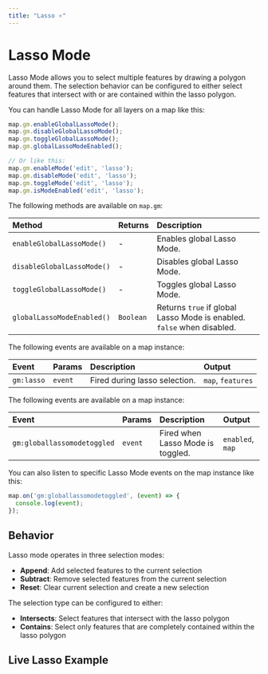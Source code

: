 ```yaml
---
title: "Lasso ⭐"
---
```


# Lasso Mode

Lasso Mode allows you to select multiple features by drawing a polygon around them. The selection behavior can be configured to either select features that intersect with or are contained within the lasso polygon.

You can handle Lasso Mode for all layers on a map like this:

```js
map.gm.enableGlobalLassoMode();
map.gm.disableGlobalLassoMode();
map.gm.toggleGlobalLassoMode();
map.gm.globalLassoModeEnabled();

// Or like this:
map.gm.enableMode('edit', 'lasso');
map.gm.disableMode('edit', 'lasso');
map.gm.toggleMode('edit', 'lasso');
map.gm.isModeEnabled('edit', 'lasso');
```

The following methods are available on `map.gm`:

| Method                                                            | Returns   | Description                   |
|:------------------------------------------------------------------| :-------- | :-----------------------------|
| `enableGlobalLassoMode()`  | -         | Enables global Lasso Mode.                                             |
| `disableGlobalLassoMode()` | -         | Disables global Lasso Mode.                                            |
| `toggleGlobalLassoMode()`  | -         | Toggles global Lasso Mode.                                             |
| `globalLassoModeEnabled()` | `Boolean` | Returns `true` if global Lasso Mode is enabled. `false` when disabled. |

The following events are available on a map instance:

| Event           | Params | Description                                  | Output              |
| :-------------- | :----- | :------------------------------------------- | :-------------------|
| `gm:lasso`      | `event`| Fired during lasso selection.                | `map`, `features`   |

The following events are available on a map instance:

| Event                      | Params  | Description                        | Output                 |
| :------------------------- | :------ | :--------------------------------- | :--------------------- |
| `gm:globallassomodetoggled` | `event`  | Fired when Lasso Mode is toggled.  | `enabled`, `map`     |

You can also listen to specific Lasso Mode events on the map instance like this:

```js
map.on('gm:globallassomodetoggled', (event) => {
  console.log(event);
});
```

## Behavior

Lasso mode operates in three selection modes:
- **Append**: Add selected features to the current selection
- **Subtract**: Remove selected features from the current selection
- **Reset**: Clear current selection and create a new selection

The selection type can be configured to either:
- **Intersects**: Select features that intersect with the lasso polygon
- **Contains**: Select only features that are completely contained within the lasso polygon

## Live Lasso Example

<BrowserOnlyGmMap
  gmOptions={editLassoOptions}
  features={features} />
